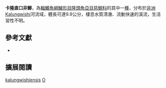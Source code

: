 {{Speciesbox
| name = 卡隆直口非鯽
| status = LC
| status_system = IUCN3.1
| image = 
| image_width = 260px
| image_caption = 
| genus = Orthochromis
| species = kalungwishiensis
| authority = [[Greenwood|Greenwood]] & [[Kullander|Kullander]], 1994
| synonyms = *''Schwetzochromis kalungwishiensis''<br /><small>Greenwood & Kullander, 1994</small>
}}
'''卡隆直口非鯽'''，為[[輻鰭魚綱|輻鰭魚綱]][[鱸形目|鱸形目]][[隆頭魚亞目|隆頭魚亞目]][[慈鯛科|慈鯛科]]的其中一[[種|種]]，分布於[[非洲|非洲]]Kalungwishi河流域，體長可達9.9公分，棲息水質清澈、流動快速的溪流，生活習性不明。

== 參考文獻 ==
*{{FishBase_species|genus=Orthochromis|species=kalungwishiensis|year=2013|month=4}}

== 擴展閱讀 ==
{{refbegin}}
{{wikispecies-inline|Orthochromis kalungwishiensis|卡隆直口非鯽}}
{{refend}}
{{Taxonbar|from=Q5568551}}

[[Category:直口非鯽屬|kalungwishiensis]]
[[Category:1994年描述的鱼类|O]]


{{鱸形目小作品}}